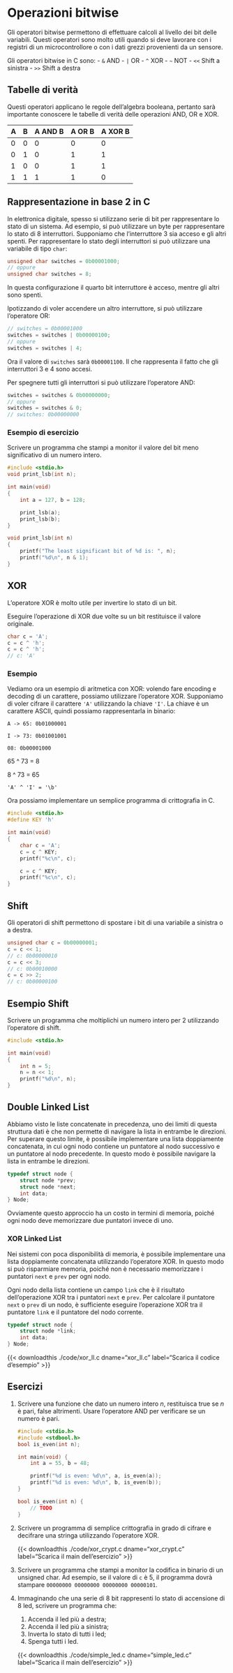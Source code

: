 # Operazioni bitwise

Gli operatori bitwise permettono di effettuare calcoli al livello dei bit delle variabili. Questi operatori sono molto utili quando si deve lavorare con i registri di un microcontrollore o con i dati grezzi provenienti da un sensore.

Gli operatori bitwise in C sono:
- `&` AND
- `|` OR
- `^` XOR
- `~` NOT
- `<<` Shift a sinistra
- `>>` Shift a destra

## Tabelle di verità

Questi operatori applicano le regole dell'algebra booleana, pertanto sarà importante conoscere le tabelle di verità delle operazioni AND, OR e XOR.

| A | B | A AND B | A OR B | A XOR B |
|---|---|---------|--------|---------|
| 0 | 0 |    0    |   0    |    0    |
| 0 | 1 |    0    |   1    |    1    |
| 1 | 0 |    0    |   1    |    1    |
| 1 | 1 |    1    |   1    |    0    |

## Rappresentazione in base 2 in C

In elettronica digitale, spesso si utilizzano serie di bit per rappresentare lo stato di un sistema. Ad esempio, si può utilizzare un byte per rappresentare lo stato di 8 interruttori. Supponiamo che l'interruttore 3 sia acceso e gli altri spenti. Per rappresentare lo stato degli interruttori si può utilizzare una variabile di tipo `char`:

```c
unsigned char switches = 0b00001000;
// oppure
unsigned char switches = 8;
```

In questa configurazione il quarto bit interruttore è acceso, mentre gli altri sono spenti.

Ipotizzando di voler accendere un altro interruttore, si può utilizzare l'operatore OR:

```c
// switches = 0b00001000
switches = switches | 0b00000100;
// oppure
switches = switches | 4;
```

Ora il valore di `switches` sarà `0b00001100`. Il che rappresenta il fatto che gli interruttori 3 e 4 sono accesi.

Per spegnere tutti gli interruttori si può utilizzare l'operatore AND:

```c
switches = switches & 0b00000000;
// oppure
switches = switches & 0;
// switches: 0b00000000
```

### Esempio di esercizio

Scrivere un programma che stampi a monitor il valore del bit meno significativo di un numero intero.

```c
#include <stdio.h>
void print_lsb(int n);

int main(void)
{
    int a = 127, b = 128;

    print_lsb(a);
    print_lsb(b);
}

void print_lsb(int n)
{
    printf("The least significant bit of %d is: ", n);
    printf("%d\n", n & 1);
}
```

## XOR

L'operatore XOR è molto utile per invertire lo stato di un bit.

::: {.callout-note}
Eseguire l'operazione di XOR due volte su un bit restituisce il valore originale.

```c
char c = 'A';
c = c ^ 'h';
c = c ^ 'h';
// c: 'A'
```
:::

### Esempio

Vediamo ora un esempio di aritmetica con XOR: volendo fare encoding e decoding di un carattere, possiamo utilizzare l'operatore XOR.
Supponiamo di voler cifrare il carattere `'A'` utilizzando la chiave `'I'`. La chiave è un carattere ASCII, quindi possiamo rappresentarla in binario:

`A -> 65: 0b01000001`

`I -> 73: 0b01001001`

`08: 0b00001000`

65 ^ 73 = 8

8 ^ 73 = 65

`'A' ^ 'I' = '\b'`

Ora possiamo implementare un semplice programma di crittografia in C.

```c
#include <stdio.h>
#define KEY 'h'

int main(void)
{
    char c = 'A';
    c = c ^ KEY;
    printf("%c\n", c);

    c = c ^ KEY;
    printf("%c\n", c);
}

```

## Shift

Gli operatori di shift permettono di spostare i bit di una variabile a sinistra o a destra.

```c
unsigned char c = 0b00000001;
c = c << 1;
// c: 0b00000010
c = c << 3;
// c: 0b00010000
c = c >> 2;
// c: 0b00000100
```

## Esempio Shift

Scrivere un programma che moltiplichi un numero intero per 2 utilizzando l'operatore di shift.

```c
#include <stdio.h>

int main(void)
{
    int n = 5;
    n = n << 1;
    printf("%d\n", n);
}
```

## Double Linked List

Abbiamo visto le liste concatenate in precedenza, uno dei limiti di questa struttura dati è che non permette di navigare la lista in entrambe le direzioni.
Per superare questo limite, è possibile implementare una lista doppiamente concatenata, in cui ogni nodo contiene un puntatore al nodo successivo e un puntatore al nodo precedente.
In questo modo è possibile navigare la lista in entrambe le direzioni.

```c
typedef struct node {
    struct node *prev;
    struct node *next;
    int data;
} Node;
```

Ovviamente questo approccio ha un costo in termini di memoria, poiché ogni nodo deve memorizzare due puntatori invece di uno.

### XOR Linked List

Nei sistemi con poca disponibilità di memoria, è possibile implementare una lista doppiamente concatenata utilizzando l'operatore XOR.
In questo modo si può risparmiare memoria, poiché non è necessario memorizzare i puntatori `next` e `prev` per ogni nodo.

Ogni nodo della lista contiene un campo `link` che è il risultato dell'operazione XOR tra i puntatori `next` e `prev`.
Per calcolare il puntatore `next` o `prev` di un nodo, è sufficiente eseguire l'operazione XOR tra il puntatore `link` e il puntatore del nodo corrente.

```c
typedef struct node {
    struct node *link;
    int data;
} Node;
```

{{< downloadthis ./code/xor_ll.c dname="xor_ll.c" label="Scarica il codice d'esempio" >}}

## Esercizi

1. Scrivere una funzione che dato un numero intero $n$, restituisca true se $n$ è pari, false altrimenti. Usare l'operatore AND per verificare se un numero è pari.

    ```c
    #include <stdio.h>
    #include <stdbool.h>
    bool is_even(int n);

    int main(void) {
        int a = 55, b = 48;

        printf("%d is even: %d\n", a, is_even(a));
        printf("%d is even: %d\n", b, is_even(b));
    }

    bool is_even(int n) {
        // TODO
    }
    ```

2. Scrivere un programma di semplice crittografia in grado di cifrare e decifrare una stringa utilizzando l'operatore XOR.

    {{< downloadthis ./code/xor_crypt.c dname="xor_crypt.c" label="Scarica il main dell'esercizio" >}}

3. Scrivere un programma che stampi a monitor la codifica in binario di un unsigned char. Ad esempio, se il valore di `c` è 5, il programma dovrà stampare `00000000 00000000 00000000 00000101`.

4. Immaginando che una serie di 8 bit rappresenti lo stato di accensione di 8 led, scrivere un programma che:

    1. Accenda il led più a destra;
    2. Accenda il led più a sinistra;
    3. Inverta lo stato di tutti i led;
    4. Spenga tutti i led.

    {{< downloadthis ./code/simple_led.c dname="simple_led.c" label="Scarica il main dell'esercizio" >}}
